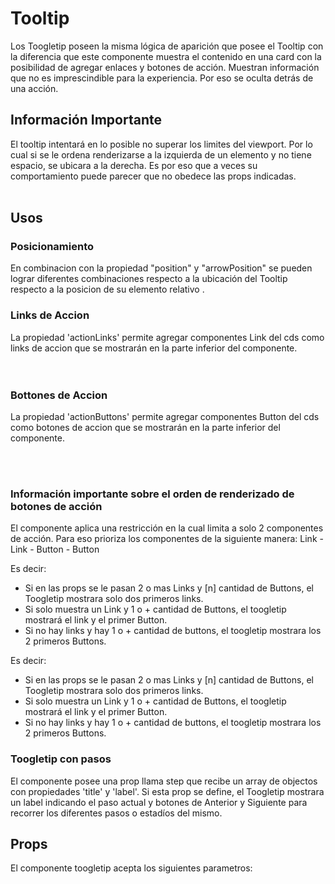 

<Meta of={ToogletipStories} />

# Tooltip

Los Toogletip poseen la misma lógica de aparición que posee el Tooltip con la diferencia que este componente muestra el contenido en
una card con la posibilidad de agregar enlaces y botones de acción. 
Muestran información que no es imprescindible para la experiencia. Por eso se oculta detrás de una acción.
<br />

<Primary />

## Información Importante
El tooltip intentará en lo posible no superar los limites del viewport. Por lo cual si se le ordena renderizarse
a la izquierda de un elemento y no tiene espacio, se ubicara a la derecha. Es por eso que a veces su comportamiento
puede parecer que no obedece las props indicadas. 
<br />
<br />

## Usos

### Posicionamiento
En combinacion con la propiedad "position" y "arrowPosition" se pueden lograr diferentes combinaciones respecto
a la ubicación del Tooltip respecto a la posicion de su elemento relativo .

<Story of={ToogletipStories.SimpleToogletipGrid} />
<Source of={ToogletipStories.SimpleToogletipGrid} />


### Links de Accion
La propiedad 'actionLinks' permite agregar componentes Link del cds como links de accion que se mostrarán en la parte
inferior del componente. 
<br />
<Story of={ToogletipStories.WithActionLinks} />
<Source of={ToogletipStories.WithActionLinks} />
<br />
<br />

### Bottones de Accion
La propiedad 'actionButtons' permite agregar componentes Button del cds como botones de accion que se mostrarán en la parte
inferior del componente. 
<br />


<Story of={ToogletipStories.WithActionButtons} />
<Source of={ToogletipStories.WithActionButtons} />
<br />
<br />

### Información importante sobre el orden de renderizado de botones de acción
El componente aplica una restricción en la cual limita a solo 2 componentes de acción. 
Para eso prioriza los componentes de la siguiente manera: Link - Link - Button - Button

Es decir:
- Si en las props se le pasan 2 o mas Links y [n] cantidad de Buttons, el Toogletip mostrara solo dos primeros links. 
- Si solo muestra un Link y 1 o + cantidad de Buttons, el toogletip mostrará el link y el primer Button. 
- Si no hay links y hay 1 o + cantidad de buttons, el toogletip mostrara los 2 primeros Buttons. 


Es decir:
- Si en las props se le pasan 2 o mas Links y [n] cantidad de Buttons, el Toogletip mostrara solo dos primeros links. 
- Si solo muestra un Link y 1 o + cantidad de Buttons, el toogletip mostrará el link y el primer Button. 
- Si no hay links y hay 1 o + cantidad de buttons, el toogletip mostrara los 2 primeros Buttons. 


### Toogletip con pasos
El componente posee una prop llama step que recibe un array de objectos con propiedades 'title' y 'label'.
Si esta prop se define, el Toogletip mostrara un label indicando el paso actual y botones de Anterior y Siguiente para recorrer
los diferentes pasos o estadíos del mismo. 

<Story of={ToogletipStories.StepperToogletip} />
<Source of={ToogletipStories.StepperToogletip} />

## Props
El componente toogletip acepta los siguientes parametros:

<ArgTypes />


